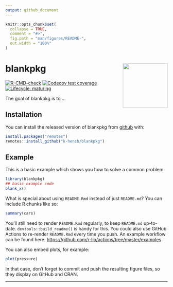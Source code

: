 ```yaml
---
output: github_document
---
```


<!-- README.md is generated from README.Rmd. Please edit that file -->

```r
knitr::opts_chunk$set(
  collapse = TRUE,
  comment = "#>",
  fig.path = "man/figures/README-",
  out.width = "100%"
)
```

# blankpkg <img src='man/figures/logo.png' align='right' height='139' />

<!-- badges: start -->
[![R-CMD-check](https://github.com/k-hench/blankpkg/workflows/R-CMD-check/badge.svg)](https://github.com/k-hench/blankpkg/actions)
[![Codecov test coverage](https://codecov.io/gh/k-hench/blankpkg/branch/master/graph/badge.svg)](https://codecov.io/gh/k-hench/blankpkg?branch=master)
[![Lifecycle: maturing](https://img.shields.io/badge/lifecycle-experimental-orange.svg)](https://lifecycle.r-lib.org/articles/stages.html#experimental)
<!-- badges: end -->

The goal of blankpkg is to ...

## Installation

You can install the released version of blankpkg from [github](https://github.com/k-hench/blankpkg) with:

``` r
install.packages("remotes")
remotes::install_github("k-hench/blankpkg")
```

## Example

This is a basic example which shows you how to solve a common problem:

```r
library(blankpkg)
## basic example code
blank_x()
```

What is special about using `README.Rmd` instead of just `README.md`? You can include R chunks like so:

```r
summary(cars)
```

You'll still need to render `README.Rmd` regularly, to keep `README.md` up-to-date. `devtools::build_readme()` is handy for this. You could also use GitHub Actions to re-render `README.Rmd` every time you push. An example workflow can be found here: <https://github.com/r-lib/actions/tree/master/examples>.

You can also embed plots, for example:

```r
plot(pressure)
```

In that case, don't forget to commit and push the resulting figure files, so they display on GitHub and CRAN.

---

